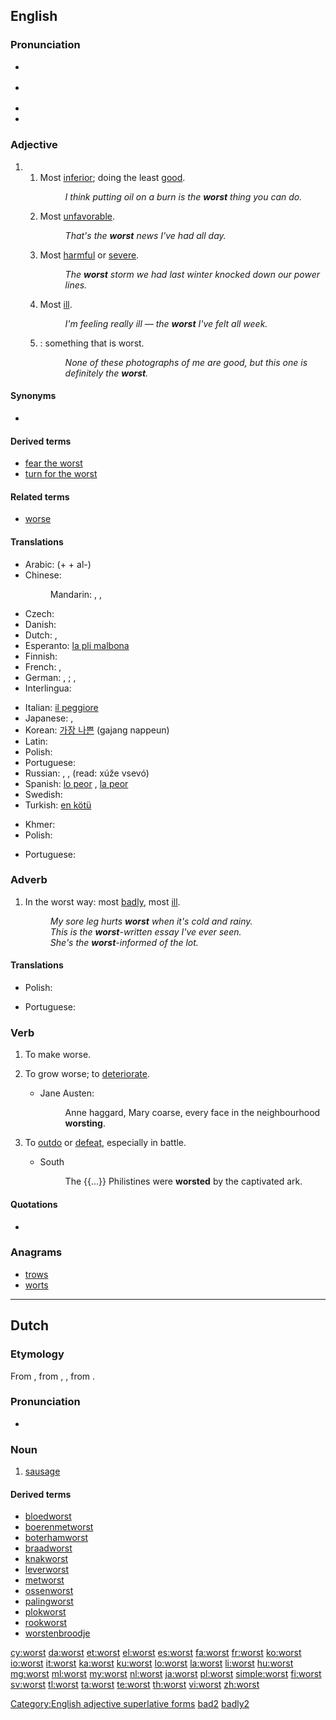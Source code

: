 ==English==

===Pronunciation===
* {{a|RP}} {{IPA|/wɜːst/}}
* {{a|US}} {{IPA|/wɝst/}}
* {{audio|en-us-worst.ogg|Audio (US)}}
* {{rhymes|ɜː(r)st}}

===Adjective===
{{head|en|adjective}}

# {{en-superlative of|bad}}
## Most [[inferior]]; doing the least [[good]].
##: ''I think putting oil on a burn is the '''worst''' thing you can do.''
## Most [[unfavorable]].
##: ''That's the '''worst''' news I've had all day.''
## Most [[harmful]] or [[severe]].
##: ''The '''worst''' storm we had last winter knocked down our power lines.''
## Most [[ill]].
##: ''I'm feeling really ill — the '''worst''' I've felt all week.''
## {{non-gloss definition|Used with the definite article and an implied noun}}: something that is worst.
##: ''None of these photographs of me are good, but this one is definitely the '''worst'''.''

====Synonyms====
* {{sense|most ill}} {{l/en|illest}} {{qualifier|nonstandard}}

====Derived terms====
* [[fear the worst]]
* [[turn for the worst]]

====Related terms====
* [[worse]]

====Translations====
{{trans-top|Most inferior}}
* Arabic: (+ {{Arab|[[ال|الـ]]}} + al-) {{t-|ar|أسوأ|tr='áswa'}}
* Chinese:
*: Mandarin: {{t|cmn|最壞|sc=Hani}}, {{t|cmn|最坏|tr=zuìhuài|sc=Hani}}, {{t|cmn|最差|tr=zuìchà|sc=Hani}}
* Czech: {{t-|cs|nejhorší}}
* Danish: {{t-|da|værst}}
* Dutch: {{t+|nl|slechtst}}, {{t+|nl|ergst}}
* Esperanto: [[la pli malbona]]
* Finnish: {{t-|fi|pahin}}
* French: {{qualifier|+ le / la}} {{t+|fr|pire}}, {{qualifier|+ le plus / la plus}} {{t+|fr|mauvais|alt=mauvais(e)}}
* German: {{qualifier|+ der, die, das}} {{t-|de|schlechteste}}, {{t-|de|schlechtester}}; {{qualifier|+ der, die, das}} {{t-|de|schlimmste}}, {{t-|de|schlimmster}}
* Interlingua: {{t-|ia|pejor}}
{{trans-mid}}
* Italian: [[il peggiore]]
* Japanese: {{qualifier|+ -の -no}} {{t-|ja|最悪|tr=さいあく, saiaku}}, {{qualifier|+ -の -no}} {{t+|ja|最低|tr=さいてい, saitei}}
* Korean: [[가장 나쁜]] (gajang nappeun)
* Latin: {{t-|la|pessimus}}
* Polish: {{t-|pl|najgorszy|m}}
* Portuguese: {{t+|pt|pior}}
* Russian: {{t+|ru|худший|tr=xúdšij}}, {{t+|ru|наихудший|tr=naixúdšij}}, {{t-|ru|хуже всего|tr=xúže vsegó}} (read: xúže vsevó)
* Spanish: [[lo peor]] {{m}}, [[la peor]] {{f}}
* Swedish: {{t+|sv|värst}}
* Turkish: [[en kötü]]
{{trans-bottom}}

{{trans-top|Something that is worst}}
* Khmer: {{t-|km|ដែលអាក្រក់ជាងគេ|tr=dael aakrɑk cieng kee|sc=Khmr}}
* Polish: {{t-|pl|najgorsze|n}}
{{trans-mid}}
* Portuguese: {{t+|pt|pior|m}}
{{trans-bottom}}

===Adverb===
{{head|en|adverb}}

# In the worst way: most [[badly]], most [[ill]].
#: ''My sore leg hurts '''worst''' when it's cold and rainy.''
#: ''This is the '''worst'''-written essay I've ever seen.''
#: ''She's the '''worst'''-informed of the lot.''

====Translations====
{{trans-top|In the worst way}}
* Polish: {{t-|pl|najgorzej}}
{{trans-mid}}
* Portuguese: {{t+|pt|pior}}
{{trans-bottom}}

===Verb===
{{en-verb}}

# {{context|archaic|transitive|lang=en}} To make worse.
# {{context|dated|intransitive|lang=en}} To grow worse; to [[deteriorate]].
#* {{rfdate}} Jane Austen:
#*: Anne haggard, Mary coarse, every face in the neighbourhood '''worsting'''.
# {{context|rare|lang=en}} To [[outdo]] or [[defeat]], especially in battle.
#* South
#*: The {{...}} Philistines were '''worsted''' by the captivated ark.

====Quotations====
* {{seeCites}}

===Anagrams===
* [[trows#English|trows]]
* [[worts#English|worts]]

[[Category:English adjective superlative forms]]
[[Category:English suppletive adjective paradigms|bad2]]
[[Category:English suppletive adverb paradigms|badly2]]

----

==Dutch==

===Etymology===
From {{etyl|dum|nl}} {{term|worst|lang=dum}}, from {{etyl|odt|nl}} {{recons|wurst|lang=odt}}, {{recons|worst|lang=odt}}, from {{etyl|gem-pro|nl}} {{recons|wurstiz|lang=gem-pro}}.

===Pronunciation===
* {{rhymes|ɔrst|lang=nl}}

===Noun===
{{nl-noun|f|worsten|worstje}}

# [[sausage]]

====Derived terms====
* [[bloedworst]]
* [[boerenmetworst]]
* [[boterhamworst]]
* [[braadworst]]
* [[knakworst]]
* [[leverworst]]
* [[metworst]]
* [[ossenworst]]
* [[palingworst]]
* [[plokworst]]
* [[rookworst]]
* [[worstenbroodje]]

[[cy:worst]]
[[da:worst]]
[[et:worst]]
[[el:worst]]
[[es:worst]]
[[fa:worst]]
[[fr:worst]]
[[ko:worst]]
[[io:worst]]
[[it:worst]]
[[ka:worst]]
[[ku:worst]]
[[lo:worst]]
[[la:worst]]
[[li:worst]]
[[hu:worst]]
[[mg:worst]]
[[ml:worst]]
[[my:worst]]
[[nl:worst]]
[[ja:worst]]
[[pl:worst]]
[[simple:worst]]
[[fi:worst]]
[[sv:worst]]
[[tl:worst]]
[[ta:worst]]
[[te:worst]]
[[th:worst]]
[[vi:worst]]
[[zh:worst]]